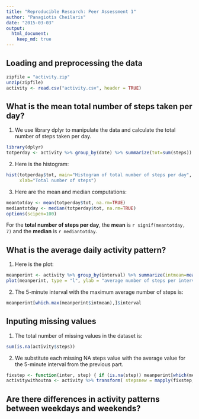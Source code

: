 ```yaml
---
title: "Reproducible Research: Peer Assessment 1"
author: "Panagiotis Cheilaris"
date: "2015-03-03"
output: 
  html_document:
    keep_md: true
---
```



## Loading and preprocessing the data

```r
zipfile = "activity.zip"
unzip(zipfile)
activity <- read.csv("activity.csv", header = TRUE)
```


## What is the mean total number of steps taken per day?

1. We use library dplyr to manipulate the data
and calculate the total number of steps taken per day.
```r
library(dplyr)
totperday <- activity %>% group_by(date) %>% summarize(tot=sum(steps))
```

2. Here is the histogram:
```r
hist(totperday$tot, main="Histogram of total number of steps per day",
     xlab="Total number of steps")
```

3. Here are the mean and median computations:
```r
meantotday <- mean(totperday$tot, na.rm=TRUE)
mediantotday <- median(totperday$tot, na.rm=TRUE)
options(scipen=100)
```

For the **total number of steps per day**,
the **mean** is `r signif(meantotday, 7)` and the **median** is `r mediantotday`.

## What is the average daily activity pattern?

1. Here is the plot:
```r
meanperint <- activity %>% group_by(interval) %>% summarize(intmean=mean(steps, na.rm=TRUE))
plot(meanperint, type = "l", ylab = "average number of steps per interval")
```

2. The 5-minute interval with the maximum average number of steps is:
```r
meanperint[which.max(meanperint$intmean),]$interval
```

## Inputing missing values

1. The total number of missing values in the dataset is:
```r
sum(is.na(activity$steps))
```

2. We substitute each missing NA steps value with the average value
for the 5-minute interval from the previous part.

```r
fixstep <- function(inter, step) { if (is.na(step)) meanperint[which(meanperint$interval == inter),]$intmean else step }
activitywithoutna <- activity %>% transform( stepsnew = mapply(fixstep, interval, steps) )
```

## Are there differences in activity patterns between weekdays and weekends?
